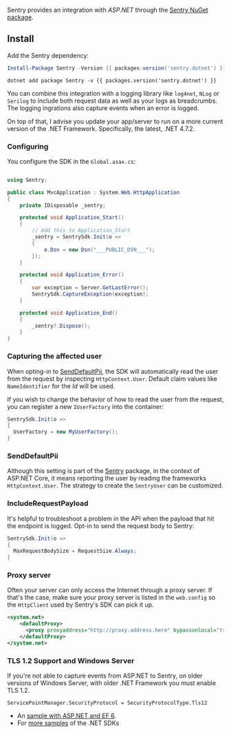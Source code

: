 ---
---

Sentry provides an integration with _ASP.NET_ through the [Sentry NuGet package](https://www.nuget.org/packages/Sentry).

## Install

Add the Sentry dependency:

```powershell {tabTitle:Package Manager}
Install-Package Sentry -Version {{ packages.version('sentry.dotnet') }}
```

```shell {tabTitle:.NET Core CLI}
dotnet add package Sentry -v {{ packages.version('sentry.dotnet') }}
```

You can combine this integration with a logging library like `log4net`, `NLog` or `Serilog` to include both request data
as well as your logs as breadcrumbs. The logging ingrations also capture events when an error is logged.

On top of that, I advise you update your app/server to run on a more current version of the .NET Framework. Specifically, the latest, .NET 4.7.2.

### Configuring

You configure the SDK in the `Global.asax.cs`:

```csharp

using Sentry;

public class MvcApplication : System.Web.HttpApplication
{
    private IDisposable _sentry;

    protected void Application_Start()
    {
        // Add this to Application_Start
        _sentry = SentrySdk.Init(o =>
        {
            o.Dsn = new Dsn("___PUBLIC_DSN___");
        });
    }

    protected void Application_Error()
    {
        var exception = Server.GetLastError();
        SentrySdk.CaptureException(exception);
    }

    protected void Application_End()
    {
        _sentry?.Dispose();
    }
}

```

### Capturing the affected user

When opting-in to [SendDefaultPii](#senddefaultpii), the SDK will automatically read the user from the request by inspecting `HttpContext.User`. Default claim values like `NameIdentifier` for the _Id_ will be used.

If you wish to change the behavior of how to read the user from the request, you can register a new `IUserFactory` into the container:

```csharp
SentrySdk.Init(o =>
{
  UserFactory = new MyUserFactory();
}
```

### SendDefaultPii

Although this setting is part of the [Sentry](/platforms/dotnet/) package, in the context of ASP.NET Core, it means reporting the user by reading the frameworks `HttpContext.User`. The strategy to create the `SentryUser` can be customized.

### IncludeRequestPayload

It's helpful to troubleshoot a problem in the API when the payload that hit the endpoint is logged.
Opt-in to send the request body to Sentry:

```csharp
SentrySdk.Init(o =>
{
  MaxRequestBodySize = RequestSize.Always;
}
```

### Proxy server

Often your server can only access the Internet through a proxy server.
If that's the case, make sure your proxy server is listed in the `web.config` so the `HttpClient`
used by Sentry's SDK can pick it up.

```xml
<system.net>
    <defaultProxy>
      <proxy proxyaddress="http://proxy.address.here" bypassonlocal="true" />
    </defaultProxy>
</system.net>
```

### TLS 1.2 Support and Windows Server

If you're not able to capture events from ASP.NET to Sentry,
on older versions of Windows Server, with older .NET Framework you must enable TLS 1.2.

`ServicePointManager.SecurityProtocol = SecurityProtocolType.Tls12`

- An [sample with ASP.NET and EF 6](https://github.com/getsentry/sentry-dotnet-samples/tree/master/AspNetMvc5Ef6).
- For [more samples](https://github.com/getsentry/sentry-dotnet-samples) of the .NET SDKs
